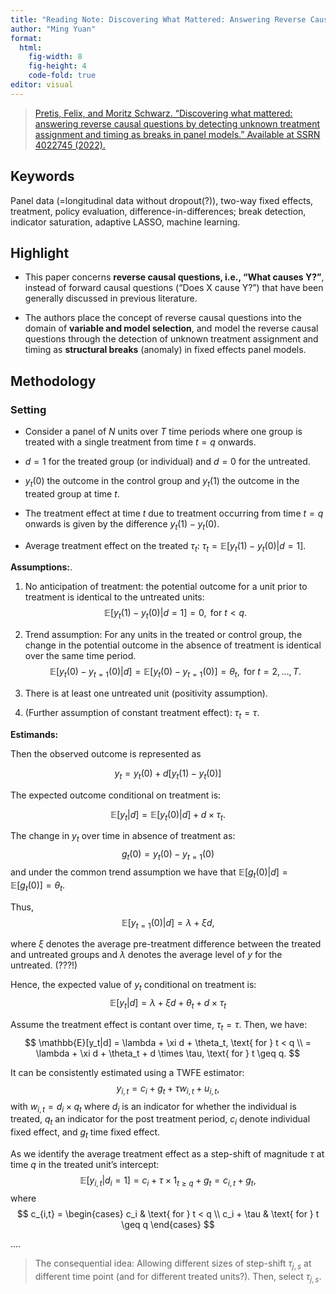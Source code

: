 ```yaml
---
title: "Reading Note: Discovering What Mattered: Answering Reverse Causal Questions by Detecting Unknown Treatment Assignment and Timing as Breaks in Panel Models"
author: "Ming Yuan"
format: 
  html:
    fig-width: 8
    fig-height: 4
    code-fold: true
editor: visual
---
```


> [Pretis, Felix, and Moritz Schwarz. "Discovering what mattered: answering reverse causal questions by detecting unknown treatment assignment and timing as breaks in panel models." Available at SSRN 4022745 (2022).](https://papers.ssrn.com/sol3/papers.cfm?abstract_id=4022745)

## Keywords

Panel data (=longitudinal data without dropout(?)), two-way fixed effects, treatment, policy evaluation, difference-in-differences; break detection, indicator saturation, adaptive LASSO, machine learning.

## Highlight

-   This paper concerns **reverse causal questions, i.e., "What causes Y?"**, instead of forward causal questions ("Does X cause Y?") that have been generally discussed in previous literature.

-   The authors place the concept of reverse causal questions into the domain of **variable and model selection**, and model the reverse causal questions through the detection of unknown treatment assignment and timing as **structural breaks** (anomaly) in fixed effects panel models.

## Methodology

### Setting

-   Consider a panel of $N$ units over $T$ time periods where one group is treated with a single treatment from time $t=q$ onwards.

-   $d=1$ for the treated group (or individual) and $d=0$ for the untreated.

-   $y_t(0)$ the outcome in the control group and $y_t(1)$ the outcome in the treated group at time $t$.

-   The treatment effect at time $t$ due to treatment occurring from time $t=q$ onwards is given by the difference $y_t(1) - y_t(0)$.

-   Average treatment effect on the treated $\tau_t$: $\tau_t = \mathbb{E}[y_t(1)-y_t(0)|d=1]$.

**Assumptions:**.

1.  No anticipation of treatment: the potential outcome for a unit prior to treatment is identical to the untreated units: $$\mathbb{E}[y_t(1)-y_t(0)|d=1]=0, \text{ for } t < q.$$

2.  Trend assumption: For any units in the treated or control group, the change in the potential outcome in the absence of treatment is identical over the same time period. $$
    \mathbb{E}[y_t(0) - y_{t=1}(0)|d] = \mathbb{E}[y_t(0) - y_{t=1}(0)] = \theta_t, \text{ for } t=2, \ldots, T.
    $$

3.  There is at least one untreated unit (positivity assumption).

4.  (Further assumption of constant treatment effect): $\tau_t = \tau$.

**Estimands:**

Then the observed outcome is represented as

$$
y_t = y_t(0) + d[y_t(1) - y_t(0)]
$$

The expected outcome conditional on treatment is:

$$
\mathbb{E}[y_t|d] = \mathbb{E}[y_t(0)|d] + d \times \tau_t.
$$

The change in $y_t$ over time in absence of treatment as: $$
g_t(0) = y_t(0) - y_{t=1}(0) 
$$ and under the common trend assumption we have that $\mathbb{E}[g_t(0)|d] = \mathbb{E}[g_t(0)]=\theta_t$.

Thus, $$
\mathbb{E}[y_{t=1}(0)|d]= \lambda + \xi d,
$$

where $\xi$ denotes the average pre-treatment difference between the treated and untreated groups and $\lambda$ denotes the average level of $y$ for the untreated. (???!)

Hence, the expected value of $y_t$ conditional on treatment is: $$
\mathbb{E}[y_t|d] = \lambda + \xi d + \theta_t + d \times \tau_t
$$

Assume the treatment effect is contant over time, $\tau_t=\tau$. Then, we have: $$
\mathbb{E}[y_t|d] = \lambda + \xi d + \theta_t, \text{ for } t < q \\
= \lambda + \xi d + \theta_t + d \times \tau, \text{ for } t \geq q. 
$$

It can be consistently estimated using a TWFE estimator: $$
y_{i,t} = c_i + g_t + \tau w_{i,t} + u_{i,t}, 
$$ with $w_{i,t} = d_i \times q_t$ where $d_i$ is an indicator for whether the individual is treated, $q_t$ an indicator for the post treatment period, $c_i$ denote individual fixed effect, and $g_t$ time fixed effect.

As we identify the average treatment effect as a step-shift of magnitude $\tau$ at time $q$ in the treated unit's intercept: $$
\mathbb{E}[y_{i,t} | d_i = 1] = c_i + \tau \times 1_{t\geq q} + g_t = c_{i,t} + g_t, 
$$ where $$
c_{i,t} = \begin{cases}
c_i  & \text{ for } t < q \\
c_i + \tau  & \text{ for } t \geq q
\end{cases}
$$

....

> The consequential idea: Allowing different sizes of step-shift $\tau_{j,s}$ at different time point (and for different treated units?). Then, select $\tau_{j,s}$.
